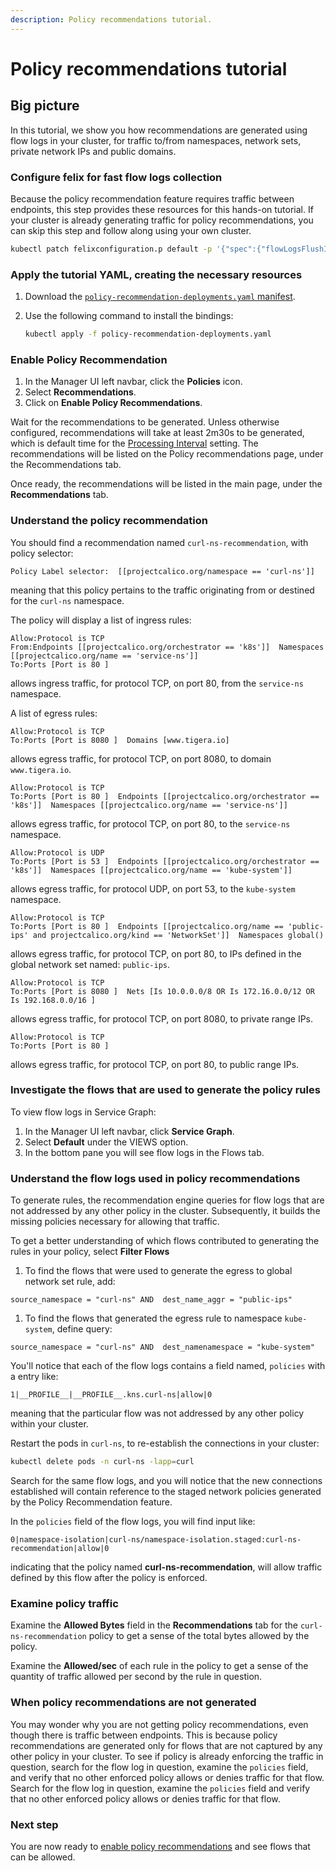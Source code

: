 ```yaml
---
description: Policy recommendations tutorial.
---
```


# Policy recommendations tutorial

## Big picture

In this tutorial, we show you how recommendations are generated using flow logs in your cluster, for traffic to/from namespaces, network sets, private network IPs and public domains.

### Configure felix for fast flow logs collection

Because the policy recommendation feature requires traffic between endpoints, this step provides these resources for this hands-on tutorial. If your cluster is already generating traffic for policy recommendations, you can skip this step and follow along using your own cluster.

```bash
kubectl patch felixconfiguration.p default -p '{"spec":{"flowLogsFlushInterval":"10s"}}'
```

### Apply the tutorial YAML, creating the necessary resources

1. Download the [`policy-recommendation-deployments.yaml` manifest]({{tutorialFilesURL}}/policy-recommendation-deployments.yaml).

1. Use the following command to install the bindings:

   ```bash
   kubectl apply -f policy-recommendation-deployments.yaml
   ```

### Enable Policy Recommendation

1. In the Manager UI left navbar, click the **Policies** icon.
1. Select **Recommendations**.
1. Click on **Enable Policy Recommendations**.

Wait for the recommendations to be generated. Unless otherwise configured, recommendations will take at least 2m30s to be generated, which is default time for the [Processing Interval](../../reference/resources/policyrecommendations.mdx#spec) setting. The recommendations will be listed on the Policy recommendations page, under the Recommendations tab.

Once ready, the recommendations will be listed in the main page, under the **Recommendations** tab.

### Understand the policy recommendation

You should find a recommendation named `curl-ns-recommendation`, with policy selector:
```
Policy Label selector:	[[projectcalico.org/namespace == 'curl-ns']]
```
meaning that this policy pertains to the traffic originating from or destined for the `curl-ns` namespace.


The policy will display a list of ingress rules:
```
Allow:Protocol is TCP
From:Endpoints [[projectcalico.org/orchestrator == 'k8s']]  Namespaces [[projectcalico.org/name == 'service-ns']]  
To:Ports [Port is 80 ]  
```
allows ingress traffic, for protocol TCP, on port 80, from the `service-ns` namespace.


A list of egress rules:
```
Allow:Protocol is TCP
To:Ports [Port is 8080 ]  Domains [www.tigera.io]  
```
allows egress traffic, for protocol TCP, on port 8080, to domain `www.tigera.io`.

```
Allow:Protocol is TCP
To:Ports [Port is 80 ]  Endpoints [[projectcalico.org/orchestrator == 'k8s']]  Namespaces [[projectcalico.org/name == 'service-ns']]  
```
allows egress traffic, for protocol TCP, on port 80, to the `service-ns` namespace.

```
Allow:Protocol is UDP
To:Ports [Port is 53 ]  Endpoints [[projectcalico.org/orchestrator == 'k8s']]  Namespaces [[projectcalico.org/name == 'kube-system']]
```
allows egress traffic, for protocol UDP, on port 53, to the `kube-system` namespace.

```
Allow:Protocol is TCP
To:Ports [Port is 80 ]  Endpoints [[projectcalico.org/name == 'public-ips' and projectcalico.org/kind == 'NetworkSet']]  Namespaces global()
```
allows egress traffic, for protocol TCP, on port 80, to IPs defined in the global network set named: `public-ips`.

```
Allow:Protocol is TCP
To:Ports [Port is 8080 ]  Nets [Is 10.0.0.0/8 OR Is 172.16.0.0/12 OR Is 192.168.0.0/16 ]
```
allows egress traffic, for protocol TCP, on port 8080, to private range IPs.

```
Allow:Protocol is TCP
To:Ports [Port is 80 ]
```
allows egress traffic, for protocol TCP, on port 80, to public range IPs.

### Investigate the flows that are used to generate the policy rules

To view flow logs in Service Graph:

1. In the Manager UI left navbar, click **Service Graph**.
1. Select **Default** under the VIEWS option.
1. In the bottom pane you will see flow logs in the Flows tab.

### Understand the flow logs used in policy recommendations

To generate rules, the recommendation engine queries for flow logs that are not addressed by any other policy in the cluster. Subsequently, it builds the missing policies necessary for allowing that traffic.

To get a better understanding of which flows contributed to generating the rules in your policy, select **Filter Flows**

1. To find the flows that were used to generate the egress to global network set rule, add:
```
source_namespace = "curl-ns" AND  dest_name_aggr = "public-ips"
```

1. To find the flows that generated the egress rule to namespace `kube-system`, define query:
```
source_namespace = "curl-ns" AND  dest_namenamespace = "kube-system"
```

You'll notice that each of the flow logs contains a field named, `policies` with a entry like: 
```
1|__PROFILE__|__PROFILE__.kns.curl-ns|allow|0
```
meaning that the particular flow was not addressed by any other policy within your cluster.

Restart the pods in `curl-ns`, to re-establish the connections in your cluster:

```bash
kubectl delete pods -n curl-ns -lapp=curl
```

Search for the same flow logs, and you will notice that the new connections established will contain reference to the staged network policies generated by the Policy Recommendation feature.

In the `policies` field of the flow logs, you will find input like: 
```
0|namespace-isolation|curl-ns/namespace-isolation.staged:curl-ns-recommendation|allow|0
```
indicating that the policy named **curl-ns-recommendation**, will allow traffic defined by this flow after the policy is enforced.

### Examine policy traffic

Examine the **Allowed Bytes** field in the **Recommendations** tab for the `curl-ns-recommendation` policy to get a sense of the total bytes allowed by the policy.

Examine the **Allowed/sec** of each rule in the policy to get a sense of the quantity of traffic allowed per second by the rule in question. 

### When policy recommendations are not generated

You may wonder why you are not getting policy recommendations, even though there is traffic between endpoints. This is because policy recommendations are generated only for flows that are not captured by any other policy in your cluster. To see if policy is already enforcing the traffic in question, search for the flow log in question, examine the `policies` field, and verify that no other enforced policy allows or denies traffic for that flow.
Search for the flow log in question, examine the `policies` field and verify that no other enforced policy allows or denies traffic for that flow.

### Next step

You are now ready to [enable policy recommendations](policy-recommendations#enable-policy-recommendations) and see flows that can be allowed.
